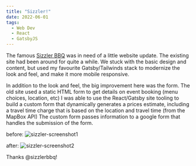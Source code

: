 ```yaml
---
title: "Sizzler!"
date: 2022-06-01
tags:
  - Web Dev
  - React
  - GatsbyJS
---
```


The famous [Sizzler BBQ](http://sizzlerbbq.com) was in need of a little website update. The existing site had been around for quite a while. We stuck with the basic design and content, but used my favourite Gatsby/Tailwinds stack to modernize the look and feel, and make it more mobile responsive. 

In addition to the look and feel, the big improvement here was the form. The old site used a static HTML form to get details on event booking (menu choices, location, etc)
I was able to use the React/Gatsby site tooling to build a custom form that dynamically generates a prices estimate, including a travel time charge that is based on the location and travel time (from the MapBox API)
The custom form passes information to a google form that handles the submission of the form. 

before:
![sizzler-screenshot1](./sizzler-screenshot1.png)

after: 
![sizzler-screenshot2](./sizzler-screenshot2.png)

Thanks @sizzlerbbq!